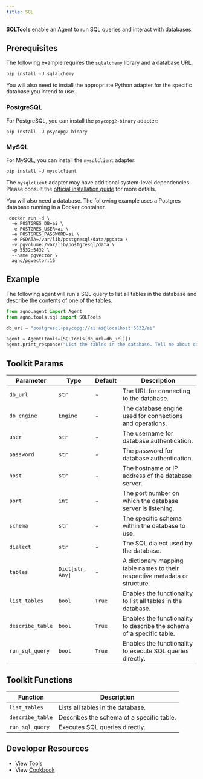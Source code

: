 ```yaml
---
title: SQL
---
```


**SQLTools** enable an Agent to run SQL queries and interact with databases.

## Prerequisites

The following example requires the `sqlalchemy` library and a database URL.

```shell
pip install -U sqlalchemy
```

You will also need to install the appropriate Python adapter for the specific database you intend to use.

### PostgreSQL

For PostgreSQL, you can install the `psycopg2-binary` adapter:

```shell
pip install -U psycopg2-binary
```

### MySQL

For MySQL, you can install the `mysqlclient` adapter:

```shell
pip install -U mysqlclient
```
The `mysqlclient` adapter may have additional system-level dependencies. Please consult the [official installation guide](https://github.com/PyMySQL/mysqlclient/blob/main/README.md#install) for more details.

You will also need a database. The following example uses a Postgres database running in a Docker container.

```shell
 docker run -d \
  -e POSTGRES_DB=ai \
  -e POSTGRES_USER=ai \
  -e POSTGRES_PASSWORD=ai \
  -e PGDATA=/var/lib/postgresql/data/pgdata \
  -v pgvolume:/var/lib/postgresql/data \
  -p 5532:5432 \
  --name pgvector \
  agno/pgvector:16
```

## Example

The following agent will run a SQL query to list all tables in the database and describe the contents of one of the tables.

```python cookbook/tools/sql_tools.py
from agno.agent import Agent
from agno.tools.sql import SQLTools

db_url = "postgresql+psycopg://ai:ai@localhost:5532/ai"

agent = Agent(tools=[SQLTools(db_url=db_url)])
agent.print_response("List the tables in the database. Tell me about contents of one of the tables", markdown=True)
```

## Toolkit Params

| Parameter        | Type             | Default | Description                                                                 |
| ---------------- | ---------------- | ------- | --------------------------------------------------------------------------- |
| `db_url`         | `str`            | -       | The URL for connecting to the database.                                     |
| `db_engine`      | `Engine`         | -       | The database engine used for connections and operations.                    |
| `user`           | `str`            | -       | The username for database authentication.                                   |
| `password`       | `str`            | -       | The password for database authentication.                                   |
| `host`           | `str`            | -       | The hostname or IP address of the database server.                          |
| `port`           | `int`            | -       | The port number on which the database server is listening.                  |
| `schema`         | `str`            | -       | The specific schema within the database to use.                             |
| `dialect`        | `str`            | -       | The SQL dialect used by the database.                                       |
| `tables`         | `Dict[str, Any]` | -       | A dictionary mapping table names to their respective metadata or structure. |
| `list_tables`    | `bool`           | `True`  | Enables the functionality to list all tables in the database.               |
| `describe_table` | `bool`           | `True`  | Enables the functionality to describe the schema of a specific table.       |
| `run_sql_query`  | `bool`           | `True`  | Enables the functionality to execute SQL queries directly.                  |

## Toolkit Functions

| Function         | Description                               |
| ---------------- | ----------------------------------------- |
| `list_tables`    | Lists all tables in the database.         |
| `describe_table` | Describes the schema of a specific table. |
| `run_sql_query`  | Executes SQL queries directly.            |

## Developer Resources

- View [Tools](https://github.com/agno-agi/agno/blob/main/libs/agno/agno/tools/sql.py)
- View [Cookbook](https://github.com/agno-agi/agno/tree/v2.0/cookbook/tools/sql_tools.py)
